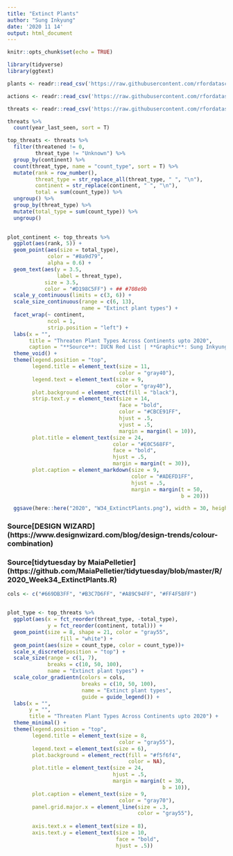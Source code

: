 ```yaml
---
title: "Extinct Plants"
author: "Sung Inkyung"
date: '2020 11 14'
output: html_document
---
```


```r
knitr::opts_chunk$set(echo = TRUE)
```

```r
library(tidyverse)
library(ggtext)

```


```r
plants <- readr::read_csv('https://raw.githubusercontent.com/rfordatascience/tidytuesday/master/data/2020/2020-08-18/plants.csv')

actions <- readr::read_csv('https://raw.githubusercontent.com/rfordatascience/tidytuesday/master/data/2020/2020-08-18/actions.csv')

threats <- readr::read_csv('https://raw.githubusercontent.com/rfordatascience/tidytuesday/master/data/2020/2020-08-18/threats.csv')

threats %>% 
  count(year_last_seen, sort = T)
```


```r
top_threats <- threats %>% 
  filter(threatened != 0,
         threat_type != "Unknown") %>% 
  group_by(continent) %>% 
  count(threat_type, name = "count_type", sort = T) %>% 
  mutate(rank = row_number(),
         threat_type = str_replace_all(threat_type, " ", "\n"),
         continent = str_replace(continent, " ", "\n"),
         total = sum(count_type)) %>% 
  ungroup() %>% 
  group_by(threat_type) %>% 
  mutate(total_type = sum(count_type)) %>% 
  ungroup()
  

plot_continent <- top_threats %>% 
  ggplot(aes(rank, 5)) +
  geom_point(aes(size = total_type), 
             color = "#8a9d79", 
             alpha = 0.6) +
  geom_text(aes(y = 3.5, 
                label = threat_type),
            size = 3.5,
            color = "#D198C5FF") + ## #708e9b
  scale_y_continuous(limits = c(3, 6)) +
  scale_size_continuous(range = c(6, 13),
                        name = "Extinct plant types") +
  facet_wrap(~ continent, 
             ncol = 1, 
             strip.position = "left") +
  labs(x = "",
       title = "Threaten Plant Types Across Continents upto 2020",
       caption = "**Source**: IUCN Red List | **Graphic**: Sung Inkyung") +
  theme_void() +
  theme(legend.position = "top",
        legend.title = element_text(size = 11,
                                    color = "gray40"),
        legend.text = element_text(size = 9,
                                   color = "gray40"),
        plot.background = element_rect(fill = "black"),
        strip.text.y = element_text(size = 14,
                                    face = "bold",
                                    color = "#CBCE91FF",
                                    hjust = .5,
                                    vjust = .5,
                                    margin = margin(l = 10)),
        plot.title = element_text(size = 24,
                                  color = "#E0C568FF",
                                  face = "bold",
                                  hjust = .5,
                                  margin = margin(t = 30)),
        plot.caption = element_markdown(size = 9,
                                        color = "#ADEFD1FF",
                                        hjust = .5,
                                        margin = margin(t = 50,
                                                        b = 20)))

  ggsave(here::here("2020", "W34_ExtinctPlants.png"), width = 30, height = 24, units = "cm")

```
### Source[DESIGN WIZARD] (https://www.designwizard.com/blog/design-trends/colour-combination)
### Source[tidytuesday by MaiaPelletier] (https://github.com/MaiaPelletier/tidytuesday/blob/master/R/2020_Week34_ExtinctPlants.R)
```r
cols <- c("#669DB3FF", "#B3C7D6FF", "#A89C94FF", "#FF4F58FF")


plot_type <- top_threats %>% 
  ggplot(aes(x = fct_reorder(threat_type, -total_type),
             y = fct_reorder(continent, total))) +
  geom_point(size = 8, shape = 21, color = "gray55", 
                 fill = "white") +
  geom_point(aes(size = count_type, color = count_type))+
  scale_x_discrete(position = "top") +
  scale_size(range = c(1, 7),
             breaks = c(10, 50, 100),
             name = "Extinct plant types") +
  scale_color_gradientn(colors = cols,
                        breaks = c(10, 50, 100),
                        name = "Extinct plant types",
                        guide = guide_legend()) +
  labs(x = "",
       y = "",
       title = "Threaten Plant Types Across Continents upto 2020") +
  theme_minimal() +
  theme(legend.position = "top",
        legend.title = element_text(size = 8,
                                    color = "gray55"),
        legend.text = element_text(size = 6),
        plot.background = element_rect(fill = "#f5f6f4",
                                       color = NA),
        plot.title = element_text(size = 24, 
                                  hjust = .5,
                                  margin = margin(t = 30, 
                                                  b = 10)),
        plot.caption = element_text(size = 9,
                                    color = "gray70"),
        panel.grid.major.x = element_line(size = .3,
                                          color = "gray55"),
        
        axis.text.x = element_text(size = 8),
        axis.text.y = element_text(size = 10,
                                   face = "bold",
                                   hjust = .5))
```

